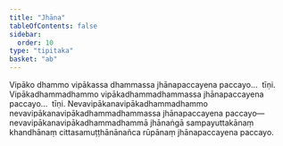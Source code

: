 ```yaml
---
title: "Jhāna"
tableOfContents: false
sidebar:
  order: 10
type: "tipitaka"
basket: "ab"
---
```



<DynamicBreadcrumb />

<Division number="112">

<Paragraph number="2378">
Vipāko dhammo vipākassa dhammassa jhānapaccayena paccayo…  tīṇi. Vipākadhammadhammo vipākadhammadhammassa jhānapaccayena paccayo…  tīṇi.
</Paragraph>

<Paragraph number="2379">
Nevavipākanavipākadhammadhammo nevavipākanavipākadhammadhammassa jhānapaccayena paccayo—  nevavipākanavipākadhammadhammā jhānaṅgā sampayuttakānaṃ khandhānaṃ cittasamuṭṭhānānañca rūpānaṃ jhānapaccayena paccayo.
</Paragraph>
</Division>